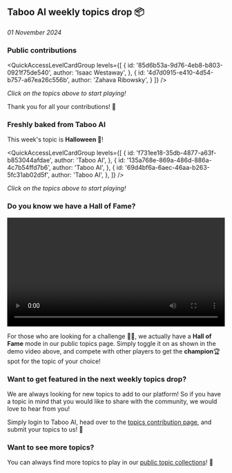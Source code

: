 
## Taboo AI weekly topics drop 📦

_01 November 2024_

### Public contributions

<QuickAccessLevelCardGroup
  levels={[
    {
      id: '85d6b53a-9d76-4eb8-b803-0921f75de540',
      author: 'Isaac Westaway',
    },
    {
      id: '4d7d0915-e410-4d54-b757-a67ea26c556b',
      author: 'Zahava Ribowsky',
    }
  ]}
/>

_Click on the topics above to start playing!_

Thank you for all your contributions! 🤩

### Freshly baked from Taboo AI

This week's topic is **Halloween 🎃**!

<QuickAccessLevelCardGroup
  levels={[
    {
      id: 'f731ee18-35db-4877-a63f-b853044afdae',
      author: 'Taboo AI',
    },
    {
      id: '135a768e-869a-486d-886a-4c7b54ffd7b6',
      author: 'Taboo AI',
    },
    {
      id: '69d4bf6a-6aec-46aa-b263-5fc31ab02d5f',
      author: 'Taboo AI',
    },
  ]}
/>

_Click on the topics above to start playing!_

### Do you know we have a **Hall of Fame**?

<video width='100%' controls loop>
  <source src='/videos/hall-of-fame.mp4' type='video/mp4' />
  Your browser does not support the video tag.
</video>

For those who are looking for a challenge 🥷🏻, we actually have a **Hall of Fame** mode in our public topics page. Simply toggle it on as shown in the demo video above, and compete with other players to get the **champion**🏆 spot for the topic of your choice!

### Want to get featured in the next weekly topics drop?

We are always looking for new topics to add to our platform! So if you have a topic in mind that you would like to share with the community, we would love to hear from you!

Simply login to Taboo AI, head over to the [topics contribution page](/add-level), and submit your topics to us! 🚀

### Want to see more topics?

You can always find more topics to play in our [public topic collections](/levels)! 🌟
